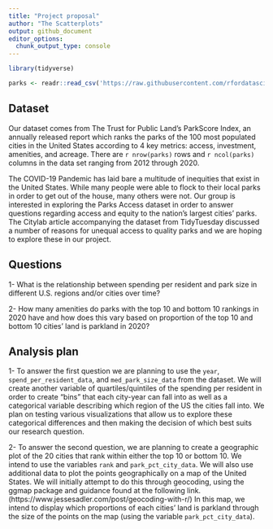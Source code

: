 ```yaml
---
title: "Project proposal"
author: "The Scatterplots"
output: github_document
editor_options: 
  chunk_output_type: console
---
```


```r
library(tidyverse)
```

```r
parks <- readr::read_csv('https://raw.githubusercontent.com/rfordatascience/tidytuesday/master/data/2021/2021-06-22/parks.csv')
```

## Dataset

Our dataset comes from The Trust for Public Land’s ParkScore Index, an annually released report which ranks the parks of the 100 most populated cities in the United States according to 4 key metrics: access, investment, amenities, and acreage. There are `r nrow(parks)` rows and `r ncol(parks)` columns in the data set ranging from 2012 through 2020.

The COVID-19 Pandemic has laid bare a multitude of inequities that exist in the United States. While many people were able to flock to their local parks in order to get out of the house, many others were not. Our group is interested in exploring the Parks Access dataset in order to answer questions regarding access and equity to the nation’s largest cities’ parks. The Citylab article accompanying the dataset from TidyTuesday discussed a number of reasons for unequal access to quality parks and we are hoping to explore these in our project.

## Questions

1- What is the relationship between spending per resident and park size in different U.S. regions and/or cities over time?

2- How many amenities do parks with the top 10 and bottom 10 rankings in 2020 have and how does this vary based on proportion of the top 10 and bottom 10 cities’ land is parkland in 2020?

## Analysis plan

1- To answer the first question we are planning to use the `year`, `spend_per_resident_data`, and `med_park_size_data` from the dataset. We will create another variable of quartiles/quintiles of the spending per resident in order to create “bins” that each city-year can fall into as well as a categorical variable describing which region of the US the cities fall into. We plan on testing various visualizations that allow us to explore these categorical differences and then making the decision of which best suits our research question.


2- To answer the second question, we are planning to create a geographic plot of the 20 cities that rank within either the top 10 or bottom 10. We intend to use the variables `rank` and `park_pct_city_data`.  We will also use additional data to plot the points geographically on a map of the United States. We will initially attempt to do this through geocoding, using the ggmap package and guidance found at the following link. (https://www.jessesadler.com/post/geocoding-with-r/) In this map, we intend to display which proportions of each cities’ land is parkland through the size of the points on the map (using the variable `park_pct_city_data`).
